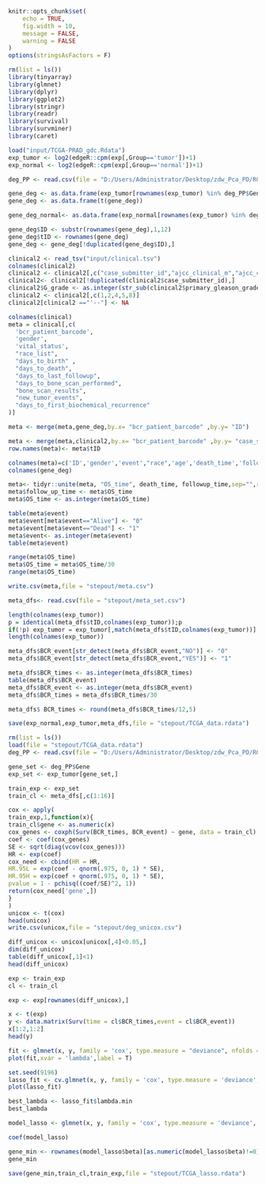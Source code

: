 
```{r setup, include=FALSE}
knitr::opts_chunk$set(
	echo = TRUE,
	fig.width = 10,
	message = FALSE,
	warning = FALSE
)
options(stringsAsFactors = F)
```

```{r}
rm(list = ls())
library(tinyarray)
library(glmnet)
library(dplyr)
library(ggplot2)
library(stringr)
library(readr)
library(survival)
library(survminer)
library(caret)
```

```{r}

load("input/TCGA-PRAD_gdc.Rdata")
exp_tumor <- log2(edgeR::cpm(exp[,Group=='tumor'])+1)
exp_normal <- log2(edgeR::cpm(exp[,Group=='normal'])+1)

deg_PP <- read.csv(file = "D:/Users/Administrator/Desktop/zdw_Pca_PD/RGS2_RNF39/GSE134073_PCa/stepout/deg_PP.csv", row.names = 1)

```

```{r}

gene_deg <- as.data.frame(exp_tumor[rownames(exp_tumor) %in% deg_PP$Gene,],optional = T)
gene_deg <- as.data.frame(t(gene_deg))

gene_deg_normal<- as.data.frame(exp_normal[rownames(exp_tumor) %in% deg_PP$Gene,],optional = T)
```

```{r}
gene_deg$ID <- substr(rownames(gene_deg),1,12)
gene_deg$tID <- rownames(gene_deg)
gene_deg <- gene_deg[!duplicated(gene_deg$ID),]
```

```{r}
clinical2 <- read_tsv("input/clinical.tsv")
colnames(clinical2)
clinical2 <- clinical2[,c("case_submitter_id","ajcc_clinical_m","ajcc_clinical_t","ajcc_pathologic_n","ajcc_pathologic_t","primary_gleason_grade","secondary_gleason_grade")]
clinical2<- clinical2[!duplicated(clinical2$case_submitter_id),]
clinical2$G_grade <- as.integer(str_sub(clinical2$primary_gleason_grade,start = 9,end = 9))+as.integer(str_sub(clinical2$secondary_gleason_grade,start = 9,end = 9))
clinical2 <- clinical2[,c(1,2,4,5,8)]
clinical2[clinical2 =="'--"] <- NA

colnames(clinical)
meta = clinical[,c(
  'bcr_patient_barcode',
  'gender',
  'vital_status',
  "race_list",
  "days_to_birth" ,                                  
  "days_to_death",                                   
  "days_to_last_followup",
  "days_to_bone_scan_performed",
  "bone_scan_results",
  "new_tumor_events",
  "days_to_first_biochemical_recurrence"
)]

meta <- merge(meta,gene_deg,by.x= "bcr_patient_barcode" ,by.y= "ID")

meta <- merge(meta,clinical2,by.x= "bcr_patient_barcode" ,by.y= "case_submitter_id")
row.names(meta)<- meta$tID

colnames(meta)=c('ID','gender','event',"race",'age','death_time','followup_time',"PFS_times","PFS_event","BCR_event","BCR_times","CXCL2","COL12A1","RND3","RGS2", "IL6","STOM","GEM","LCLAT1","TRIB1","SOCS1","RNF39","tID","stage_M","stage_N","stage_T","G_grade")
colnames(gene_deg)
```

```{r}

meta<- tidyr::unite(meta, "OS_time", death_time, followup_time,sep="",remove= T,na.rm = T)
meta$follow_up_time <- meta$OS_time
meta$OS_time <- as.integer(meta$OS_time)

table(meta$event)
meta$event[meta$event=="Alive"] <- "0"
meta$event[meta$event=="Dead"] <- "1"
meta$event<- as.integer(meta$event)
table(meta$event)

range(meta$OS_time)
meta$OS_time = meta$OS_time/30
range(meta$OS_time)
```

```{r}

write.csv(meta,file = "stepout/meta.csv")

meta_dfs<- read.csv(file = "stepout/meta_set.csv")

length(colnames(exp_tumor))
p = identical(meta_dfs$tID,colnames(exp_tumor));p
if(!p) exp_tumor = exp_tumor[,match(meta_dfs$tID,colnames(exp_tumor))]
length(colnames(exp_tumor))
```

```{r}

meta_dfs$BCR_event[str_detect(meta_dfs$BCR_event,"NO")] <- "0"
meta_dfs$BCR_event[str_detect(meta_dfs$BCR_event,"YES")] <- "1"

meta_dfs$BCR_times <- as.integer(meta_dfs$BCR_times)
table(meta_dfs$BCR_event)
meta_dfs$BCR_event <- as.integer(meta_dfs$BCR_event)
meta_dfs$BCR_times = meta_dfs$BCR_times/30

meta_dfs$ BCR_times <- round(meta_dfs$BCR_times/12,5)
```

```{r}
save(exp_normal,exp_tumor,meta_dfs,file = "stepout/TCGA_data.rdata")
```

```{r}
rm(list = ls())
load(file = "stepout/TCGA_data.rdata")
deg_PP <- read.csv(file = "D:/Users/Administrator/Desktop/zdw_Pca_PD/RGS2_RNF39/GSE134073_PCa/stepout/deg_PP.csv", row.names = 1)

gene_set <- deg_PP$Gene
exp_set <- exp_tumor[gene_set,]

train_exp <- exp_set
train_cl <- meta_dfs[,c(1:16)]
```

```{r}

cox <- apply(
train_exp,1,function(x){
train_cl$gene <- as.numeric(x)
cox_genes <- coxph(Surv(BCR_times, BCR_event) ~ gene, data = train_cl)
coef <- coef(cox_genes) 
SE <- sqrt(diag(vcov(cox_genes))) 
HR <- exp(coef) 
cox_need <- cbind(HR = HR,
HR.95L = exp(coef - qnorm(.975, 0, 1) * SE),
HR.95H = exp(coef + qnorm(.975, 0, 1) * SE),
pvalue = 1 - pchisq((coef/SE)^2, 1))
return(cox_need['gene',])
}
)
unicox <- t(cox)
head(unicox)
write.csv(unicox,file = "stepout/deg_unicox.csv")

diff_unicox <- unicox[unicox[,4]<0.05,]
dim(diff_unicox) 
table(diff_unicox[,1]<1)
head(diff_unicox)

```

```{r}
exp <- train_exp
cl <- train_cl

exp <- exp[rownames(diff_unicox),]

x <- t(exp)
y <- data.matrix(Surv(time = cl$BCR_times,event = cl$BCR_event))
x[1:2,1:2]
head(y)

fit <- glmnet(x, y, family = 'cox', type.measure = "deviance", nfolds = 10)
plot(fit,xvar = 'lambda',label = T)

set.seed(9196)
lasso_fit <- cv.glmnet(x, y, family = 'cox', type.measure = 'deviance', nfolds = 10)
plot(lasso_fit)

```

```{r}
best_lambda <- lasso_fit$lambda.min
best_lambda

model_lasso <- glmnet(x, y, family = 'cox', type.measure = 'deviance', nfolds = 10,lambda = best_lambda)

coef(model_lasso)

gene_min <- rownames(model_lasso$beta)[as.numeric(model_lasso$beta)!=0]
gene_min 

```

```{r}
save(gene_min,train_cl,train_exp,file = "stepout/TCGA_lasso.rdata")
```

